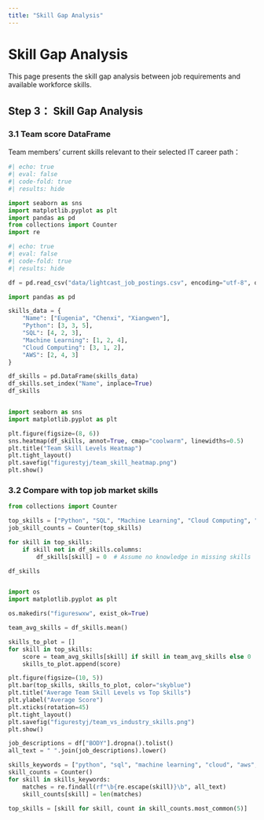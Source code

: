 ```yaml
---
title: "Skill Gap Analysis"
---
```


# Skill Gap Analysis

This page presents the skill gap analysis between job requirements and available workforce skills.

## Step 3： Skill Gap Analysis

### 3.1 Team score DataFrame

Team members' current skills relevant to their selected IT career path：


```python
#| echo: true
#| eval: false  
#| code-fold: true
#| results: hide

import seaborn as sns
import matplotlib.pyplot as plt
import pandas as pd
from collections import Counter
import re

```


```python

#| echo: true
#| eval: false  
#| code-fold: true
#| results: hide

df = pd.read_csv("data/lightcast_job_postings.csv", encoding="utf-8", on_bad_lines='skip')

```



```python
import pandas as pd

skills_data = {
    "Name": ["Eugenia", "Chenxi", "Xiangwen"],
    "Python": [3, 3, 5],
    "SQL": [4, 2, 3],
    "Machine Learning": [1, 2, 4],
    "Cloud Computing": [3, 1, 2],
    "AWS": [2, 4, 3]
}

df_skills = pd.DataFrame(skills_data)
df_skills.set_index("Name", inplace=True)
df_skills


import seaborn as sns
import matplotlib.pyplot as plt

plt.figure(figsize=(8, 6))
sns.heatmap(df_skills, annot=True, cmap="coolwarm", linewidths=0.5)
plt.title("Team Skill Levels Heatmap")
plt.tight_layout()
plt.savefig("figurestyj/team_skill_heatmap.png")
plt.show()
```


### 3.2 Compare with top job market skills

```python
from collections import Counter

top_skills = ["Python", "SQL", "Machine Learning", "Cloud Computing", "Docker", "AWS"]
job_skill_counts = Counter(top_skills)

for skill in top_skills:
    if skill not in df_skills.columns:
        df_skills[skill] = 0  # Assume no knowledge in missing skills

df_skills


import os
import matplotlib.pyplot as plt

os.makedirs("figureswxw", exist_ok=True)

team_avg_skills = df_skills.mean()

skills_to_plot = []
for skill in top_skills:
    score = team_avg_skills[skill] if skill in team_avg_skills else 0
    skills_to_plot.append(score)

plt.figure(figsize=(10, 5))
plt.bar(top_skills, skills_to_plot, color="skyblue")
plt.title("Average Team Skill Levels vs Top Skills")
plt.ylabel("Average Score")
plt.xticks(rotation=45)
plt.tight_layout()
plt.savefig("figurestyj/team_vs_industry_skills.png")
plt.show()
```

```python
job_descriptions = df["BODY"].dropna().tolist()
all_text = " ".join(job_descriptions).lower()

skills_keywords = ["python", "sql", "machine learning", "cloud", "aws", "docker", "java", "excel", "r", "linux"]
skill_counts = Counter()
for skill in skills_keywords:
    matches = re.findall(rf"\b{re.escape(skill)}\b", all_text)
    skill_counts[skill] = len(matches)

top_skills = [skill for skill, count in skill_counts.most_common(5)]
```